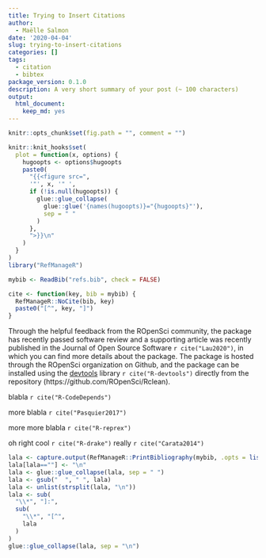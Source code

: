 ```yaml
---
title: Trying to Insert Citations
author:
  - Maëlle Salmon
date: '2020-04-04'
slug: trying-to-insert-citations
categories: []
tags:
  - citation
  - bibtex
package_version: 0.1.0
description: A very short summary of your post (~ 100 characters)
output:
  html_document:
    keep_md: yes
---
```



```r
knitr::opts_chunk$set(fig.path = "", comment = "")

knitr::knit_hooks$set(
  plot = function(x, options) {
    hugoopts <- options$hugoopts
    paste0(
      "{{<figure src=",
      '"', x, '" ',
      if (!is.null(hugoopts)) {
        glue::glue_collapse(
          glue::glue('{names(hugoopts)}="{hugoopts}"'),
          sep = " "
        )
      },
      ">}}\n"
    )
  }
)
library("RefManageR")

mybib <- ReadBib("refs.bib", check = FALSE) 

cite <- function(key, bib = mybib) {
  RefManageR::NoCite(bib, key)
  paste0("[^", key, "]")
}
```



Through the helpful feedback from the ROpenSci community, the package
has recently passed software review and a supporting article was
recently published in the Journal of Open Source Software `r cite("Lau2020")`,
in which you can find more details about the package. The package is
hosted through the ROpenSci organization on Github, and the package
can be installed using the [devtools](https://devtools.r-lib.org)
library `r cite("R-devtools")` directly from the repository
(https://github.com/ROpenSci/Rclean).

blabla `r cite("R-CodeDepends")`

more blabla `r cite("Pasquier2017")`

more more blabla `r cite("R-reprex")`

oh right cool `r cite("R-drake")` really `r cite("Carata2014")`

```r
lala <- capture.output(RefManageR::PrintBibliography(mybib, .opts = list(bib.style = "draft")))
lala[lala==""] <- "\n"
lala <- glue::glue_collapse(lala, sep = " ")
lala <- gsub("  ", " ", lala)
lala <- unlist(strsplit(lala, "\n"))
lala <- sub(
  "\\*", "]:",
  sub(
    "\\*", "[^",
    lala
  )
)
glue::glue_collapse(lala, sep = "\n")

```